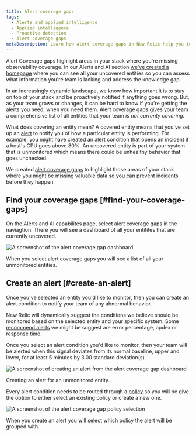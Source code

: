 ```yaml
---
title: Alert coverage gaps
tags:
  - Alerts and applied intelligence
  - Applied intelligence
  - Proactive detection
  - Alert coverage gaps
metaDescription: Learn how alert coverage gaps in New Relic help you identify gaps in your alert system. 
---
```




Alert Coverage gaps highlight areas in your stack where you're missing observability coverage. In our Alerts and AI section [we've created a homepage](https://one.newrelic.com/nrai/detection-gaps/home) where you can see all your uncovered entities so you can assess what information you're team is lacking and address the knowledge gap. 

In an increasingly dynamic landscape, we know how important it is to stay on top of your stack and be proactively notified if anything goes wrong. But, as your team grows or changes, it can be hard to know if you're getting the alerts you need, when you need them. Alert coverage gaps gives your team a comprehensive list of all entities that your team *is not currenty covering*.  

What does covering an entity mean? A covered entity means that you've set up an [alert](/docs/alerts-applied-intelligence/applied-intelligence/incident-intelligence/basic-alerting-concepts/) to notify you of how a particular entity is performing. For example, you might have created an alert condition that opens an incident if a host's CPU goes above 80%. An uncovered entity is part of your system that is unmonitored which means there could be unhealthy behavior that goes unchecked. 

We created [alert coverage gaps](https://one.newrelic.com/nrai/detection-gaps/home) to highlight those areas of your stack where you might be missing valuable data so you can prevent incidents before they happen. 

## Find your coverage gaps [#find-your-coverage-gaps]

On the Alerts and AI capabilites page, select alert coverage gaps in the naviagtion. There you will see a dashboard of all your entitites that are currently uncovered. 

<img
  title="Alert coverage gap dashboard."
  alt="A screenshot of the alert coverage gap dashboard"
  src={alertcoveragegaps}
/>

<figcaption>
  When you select alert coverage gaps you will see a list of all your unmonitored entities.
</figcaption>

## Create an alert [#create-an-alert]

Once you've selected an entity you'd like to monitor, then you can create an alert condition to notify your team of any abnormal behavior. 

New Relic will dynamically suggest the conditions we believe should be monitored based on the selected entity and your specific system. Some [recommend alerts](/docs/alerts-applied-intelligence/new-relic-alerts/get-started/condition-recommendations/) we might be suggest are error percentage, apdex or response time. 

Once you select an alert condition you'd like to monitor, then your team will be alerted when this signal deviates from its normal baseline, upper and lower, for at least 5 minutes by 3.00 standard deviation(s).

<img
  title="Create an alert."
  alt="A screenshot of creating an alert from the alert coverage gap dashboard"
  src={addanalert}
/>

<figcaption>
  Creating an alert for an unmonitored entity.
</figcaption>

Every alert condition needs to be routed through a [policy](/docs/alerts-applied-intelligence/new-relic-alerts/learn-alerts/rules-limits-alerts) so you will be give the option to either select an existing policy or create a new one. 

<img
  title="Create a policy for alert coverage gaps."
  alt="A screenshot of the alert coverage gap policy selection"
  src={createapolicyalertcoveragegaps}
/>

<figcaption>
  When you create an alert you will select which policy the alert will be grouped with.
</figcaption>







